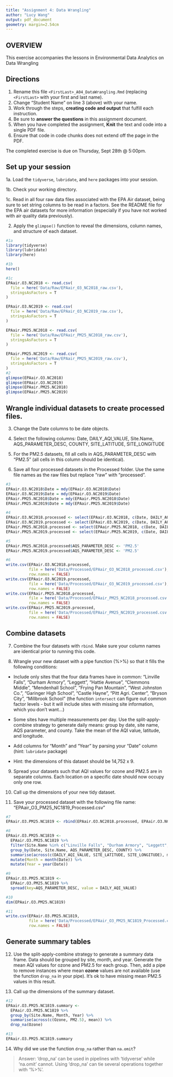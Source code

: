 ```yaml
---
title: "Assignment 4: Data Wrangling"
author: "Lucy Wang"
output: pdf_document
geometry: margin=2.54cm
---
```


## OVERVIEW

This exercise accompanies the lessons in Environmental Data Analytics on Data Wrangling 

## Directions

1. Rename this file `<FirstLast>_A04_DataWrangling.Rmd` (replacing `<FirstLast>` with your first and last name).
2. Change "Student Name" on line 3 (above) with your name.
3. Work through the steps, **creating code and output** that fulfill each instruction.
4. Be sure to **answer the questions** in this assignment document.
5. When you have completed the assignment, **Knit** the text and code into a single PDF file.
6. Ensure that code in code chunks does not extend off the page in the PDF.

The completed exercise is due on Thursday, Sept 28th @ 5:00pm.

## Set up your session 

1a. Load the `tidyverse`,  `lubridate`, and `here` packages into your session.

1b. Check your working directory.

1c. Read in all four raw data files associated with the EPA Air dataset, being sure to set string columns to be read in a factors. See the README file for the EPA air datasets for more information (especially if you have not worked with air quality data previously). 

2. Apply the `glimpse()` function to reveal the dimensions, column names, and structure of each dataset. 

```r
#1a 
library(tidyverse) 
library(lubridate)
library(here)

#1b 
here()

#1c 
EPAair.O3.NC2018 <- read.csv(
  file = here('Data/Raw/EPAair_O3_NC2018_raw.csv'), 
  stringsAsFactors = T
)

EPAair.O3.NC2019 <- read.csv(
  file = here('Data/Raw/EPAair_O3_NC2019_raw.csv'), 
  stringsAsFactors = T
)

EPAair.PM25.NC2018 <- read.csv(
  file = here('Data/Raw/EPAair_PM25_NC2018_raw.csv'), 
  stringsAsFactors = T
)

EPAair.PM25.NC2019 <- read.csv(
  file = here('Data/Raw/EPAair_PM25_NC2019_raw.csv'), 
  stringsAsFactors = T
)
#2 
glimpse(EPAair.O3.NC2018)
glimpse(EPAair.O3.NC2019)
glimpse(EPAair.PM25.NC2018)
glimpse(EPAair.PM25.NC2019)
```


## Wrangle individual datasets to create processed files.

3. Change the Date columns to be date objects.

4. Select the following columns: Date, DAILY_AQI_VALUE, Site.Name, AQS_PARAMETER_DESC, COUNTY, SITE_LATITUDE, SITE_LONGITUDE

5. For the PM2.5 datasets, fill all cells in AQS_PARAMETER_DESC with "PM2.5" (all cells in this column should be identical).

6. Save all four processed datasets in the Processed folder. Use the same file names as the raw files but replace "raw" with "processed".

```r
#3
EPAair.O3.NC2018$Date = mdy(EPAair.O3.NC2018$Date)
EPAair.O3.NC2019$Date = mdy(EPAair.O3.NC2019$Date)
EPAair.PM25.NC2018$Date = mdy(EPAair.PM25.NC2018$Date)
EPAair.PM25.NC2019$Date = mdy(EPAair.PM25.NC2019$Date)

#4
EPAair.O3.NC2018.processed <- select(EPAair.O3.NC2018, c(Date, DAILY_AQI_VALUE, Site.Name, AQS_PARAMETER_DESC, COUNTY, SITE_LATITUDE, SITE_LONGITUDE))
EPAair.O3.NC2019.processed <- select(EPAair.O3.NC2019, c(Date, DAILY_AQI_VALUE, Site.Name, AQS_PARAMETER_DESC, COUNTY, SITE_LATITUDE, SITE_LONGITUDE))
EPAair.PM25.NC2018.processed <- select(EPAair.PM25.NC2018, c(Date, DAILY_AQI_VALUE, Site.Name, AQS_PARAMETER_DESC, COUNTY, SITE_LATITUDE, SITE_LONGITUDE))
EPAair.PM25.NC2019.processed <- select(EPAair.PM25.NC2019, c(Date, DAILY_AQI_VALUE, Site.Name, AQS_PARAMETER_DESC, COUNTY, SITE_LATITUDE, SITE_LONGITUDE))

#5
EPAair.PM25.NC2018.processed$AQS_PARAMETER_DESC <- 'PM2.5'
EPAair.PM25.NC2019.processed$AQS_PARAMETER_DESC <- 'PM2.5'

#6
write.csv(EPAair.O3.NC2018.processed, 
          file = here('Data/Processed/EPAair_O3_NC2018_processed.csv'),
          row.names = FALSE)
write.csv(EPAair.O3.NC2019.processed, 
          file = here('Data/Processed/EPAair_O3_NC2019_processed.csv'),
          row.names = FALSE)
write.csv(EPAair.PM25.NC2018.processed, 
          file = here('Data/Processed/EPAair_PM25_NC2018_processed.csv'),
          row.names = FALSE)
write.csv(EPAair.PM25.NC2019.processed, 
          file = here('Data/Processed/EPAair_PM25_NC2019_processed.csv'),
          row.names = FALSE)
```


## Combine datasets

7. Combine the four datasets with `rbind`. Make sure your column names are identical prior to running this code.

8. Wrangle your new dataset with a pipe function (%>%) so that it fills the following conditions: 

  * Include only sites that the four data frames have in common: "Linville Falls", "Durham Armory", "Leggett", "Hattie Avenue", "Clemmons Middle", "Mendenhall School", "Frying Pan Mountain", "West Johnston Co.", "Garinger High School", "Castle Hayne", "Pitt Agri. Center", "Bryson City", "Millbrook School" (the function `intersect` can figure out common factor levels - but it will include sites with missing site information, which you don't want...) 

  * Some sites have multiple measurements per day. Use the split-apply-combine strategy to generate daily means: group by date, site name, AQS parameter, and county. Take the mean of the AQI value, latitude, and longitude.
  
  * Add columns for "Month" and "Year" by parsing your "Date" column (hint: `lubridate` package)
  
  * Hint: the dimensions of this dataset should be 14,752 x 9.

9. Spread your datasets such that AQI values for ozone and PM2.5 are in separate columns. Each location on a specific date should now occupy only one row.

10. Call up the dimensions of your new tidy dataset.

11. Save your processed dataset with the following file name: "EPAair_O3_PM25_NC1819_Processed.csv"

```r
#7
EPAair.O3.PM25.NC1819 <- rbind(EPAair.O3.NC2018.processed, EPAair.O3.NC2019.processed, EPAair.PM25.NC2018.processed, EPAair.PM25.NC2019.processed)

#8 
EPAair.O3.PM25.NC1819 <- 
  EPAair.O3.PM25.NC1819 %>%
  filter(Site.Name %in% c("Linville Falls", "Durham Armory", "Leggett", "Hattie Avenue", "Clemmons Middle", "Mendenhall School", "Frying Pan Mountain", "West Johnston Co.", "Garinger High School", "Castle Hayne", "Pitt Agri. Center", "Bryson City", "Millbrook School")) %>% 
  group_by(Date, Site.Name, AQS_PARAMETER_DESC, COUNTY) %>% 
  summarise(across(c(DAILY_AQI_VALUE, SITE_LATITUDE, SITE_LONGITUDE), mean)) %>%
  mutate(Month = month(Date)) %>%
  mutate(Year = year(Date)) 

#9
EPAair.O3.PM25.NC1819 <- 
  EPAair.O3.PM25.NC1819 %>%
  spread(key=AQS_PARAMETER_DESC, value = DAILY_AQI_VALUE)

#10
dim(EPAair.O3.PM25.NC1819)

#11
write.csv(EPAair.O3.PM25.NC1819, 
          file = here('Data/Processed/EPAair_O3_PM25_NC1819_Processed.csv'),
          row.names = FALSE)
```


## Generate summary tables

12. Use the split-apply-combine strategy to generate a summary data frame. Data should be grouped by site, month, and year. Generate the mean AQI values for ozone and PM2.5 for each group. Then, add a pipe to remove instances where mean **ozone** values are not available (use the function `drop_na` in your pipe). It's ok to have missing mean PM2.5 values in this result. 

13. Call up the dimensions of the summary dataset.

```r

#12
EPAair.O3.PM25.NC1819.summary <- 
  EPAair.O3.PM25.NC1819 %>%
  group_by(Site.Name, Month, Year) %>%
  summarise(across(c(Ozone, PM2.5), mean)) %>% 
  drop_na(Ozone)

#13
EPAair.O3.PM25.NC1819.summary

```

14. Why did we use the function `drop_na` rather than `na.omit`?

> Answer: 'drop_na' can be used in pipelines with 'tidyverse' while 'na.omit' cannot. Using 'drop_na' can tie several operations together with '%>%'. 